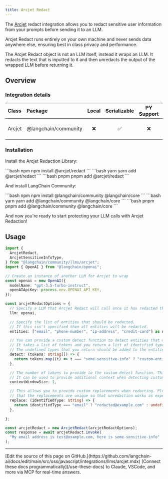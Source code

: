 ```yaml
---
title: Arcjet Redact
---
```


The [Arcjet](https://arcjet.com) redact integration allows you to redact sensitive user information from your prompts before sending it to an LLM.

Arcjet Redact runs entirely on your own machine and never sends data anywhere else, ensuring best in class privacy and performance.

The Arcjet Redact object is not an LLM itself, instead it wraps an LLM. It redacts the text that is inputted to it and then unredacts the output of the wrapped LLM before returning it.

## Overview

### Integration details

| Class | Package | Local | Serializable | PY Support | Downloads | Version |
| :--- | :--- | :---: | :---: |  :---: | :---: | :---: |
| Arcjet | @langchain/community | ❌ | ✅ | ❌ | ![NPM - Downloads](https://img.shields.io/npm/dm/@langchain/community?style=flat-square&label=%20&) | ![NPM - Version](https://img.shields.io/npm/v/@langchain/community?style=flat-square&label=%20&) |

### Installation

Install the Arcjet Redaction Library:

<CodeGroup>
```bash npm
npm install @arcjet/redact
```
```bash yarn
yarn add @arcjet/redact
```
```bash pnpm
pnpm add @arcjet/redact
```
</CodeGroup>

And install LangChain Community:

<CodeGroup>
```bash npm
npm install @langchain/community @langchain/core
```
```bash yarn
yarn add @langchain/community @langchain/core
```
```bash pnpm
pnpm add @langchain/community @langchain/core
```
</CodeGroup>

And now you're ready to start protecting your LLM calls with Arcjet Redaction!


## Usage

```typescript
import {
  ArcjetRedact,
  ArcjetSensitiveInfoType,
} from "@langchain/community/llms/arcjet";
import { OpenAI } from "@langchain/openai";

// Create an instance of another LLM for Arcjet to wrap
const openai = new OpenAI({
  modelName: "gpt-3.5-turbo-instruct",
  openAIApiKey: process.env.OPENAI_API_KEY,
});

const arcjetRedactOptions = {
  // Specify a LLM that Arcjet Redact will call once it has redacted the input.
  llm: openai,

  // Specify the list of entities that should be redacted.
  // If this isn't specified then all entities will be redacted.
  entities: ["email", "phone-number", "ip-address", "credit-card"] as ArcjetSensitiveInfoType[],

  // You can provide a custom detect function to detect entities that we don't support yet.
  // It takes a list of tokens and you return a list of identified types or undefined.
  // The undefined types that you return should be added to the entities list if used.
  detect: (tokens: string[]) => {
    return tokens.map((t) => t === "some-sensitive-info" ? "custom-entity" : undefined)
  },

  // The number of tokens to provide to the custom detect function. This defaults to 1.
  // It can be used to provide additional context when detecting custom entity types.
  contextWindowSize: 1,

  // This allows you to provide custom replacements when redacting. Please ensure
  // that the replacements are unique so that unredaction works as expected.
  replace: (identifiedType: string) => {
    return identifiedType === "email" ? "redacted@example.com" : undefined;
  },

};

const arcjetRedact = new ArcjetRedact(arcjetRedactOptions);
const response = await arcjetRedact.invoke(
  "My email address is test@example.com, here is some-sensitive-info"
);
```

---

<Callout icon="pen-to-square" iconType="regular">
    [Edit the source of this page on GitHub.](https://github.com/langchain-ai/docs/edit/main/src/oss/javascript/integrations/llms/arcjet.mdx)
</Callout>
<Tip icon="terminal" iconType="regular">
    [Connect these docs programmatically](/use-these-docs) to Claude, VSCode, and more via MCP for    real-time answers.
</Tip>
